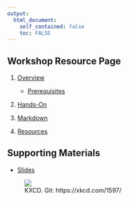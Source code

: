 ```yaml
---
output: 
  html_document:
    self_contained: false
    toc: FALSE
---
```


## Workshop Resource Page

1. [Overview](outline.html)

    - [Prerequisites](outline.html#prerequisites)  
    
1. [Hands-On](handson.html)
1. [Markdown](markdown.html)  
1. [Resources](resources.html)


## Supporting Materials

- [Slides](slides)


<figure>![](https://imgs.xkcd.com/comics/git.png)<figcaption>KXCD.  Git:  https://xkcd.com/1597/</figcaption></figure><br>


